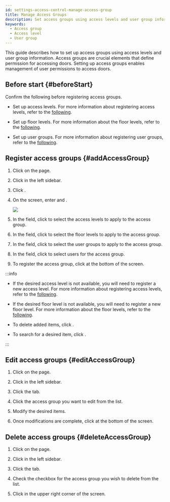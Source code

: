 ```yaml
---
id: settings-access-control-manage-access-group
title: Manage Access Groups
description: Set access groups using access levels and user group information.
keywords:
  - Access group
  - Access level
  - User group
---
```


This guide describes how to set up access groups using access levels and user group information. Access groups are crucial elements that define permission for accessing doors. Setting up access groups enables management of user permissions to access doors.

## Before start {#beforeStart}

Confirm the following before registering access groups.

* Set up access levels. For more information about registering access levels, refer to the [following](settings-access-control-manage-access-level).

* Set up floor levels. For more information about the floor levels, refer to the [following](settings-access-control-manage-floor-level).

* Set up user groups. For more information about registering user groups, refer to the [following](user-group-manage).

## Register access groups {#addAccessGroup}

1. Click <Cmd sid='shell.header.setting' /> on the <Cmd sid='shell.header.launcher' /> page.

2. Click <Cmd sid='setting.menu.accessControl.root' /> in the left sidebar.

3. Click <Cmd sid='button.func.addAccessGroup' product='2' />.

4. On the <Cmd sid='accessGroup.addNewAccessGroup' product='2' /> screen, enter <Cmd sid='common.name' product='2' /> and <Cmd sid='common.description' product='2' />.

   <Image src='/img/biostarx-settings-add-access-group.png' />

5. In the <Cmd sid='common.accessLevel' product='2' /> field, click <Cmd sid='button.addplus' product='2' /> to select the access levels to apply to the access group.

6. In the <Cmd sid='ag.floorLevel.title' product='2' /> field, click <Cmd sid='button.addplus' product='2' /> to select the floor levels to apply to the access group.

7. In the <Cmd sid='accessGroup.userGroup' product='2' /> field, click <Cmd sid='button.addplus' product='2' /> to select the user groups to apply to the access group.

8. In the <Cmd sid='common.user' product='2' /> field, click <Cmd sid='button.addplus' product='2' /> to select users for the access group.

9. To register the access group, click <Cmd sid='button.apply' product='2' /> at the bottom of the screen.

:::info

* If the desired access level is not available, you will need to register a new access level. For more information about registering access levels, refer to the [following](settings-access-control-manage-access-level).

* If the desired floor level is not available, you will need to register a new floor level. For more information about the floor levels, refer to the [following](settings-access-control-manage-floor-level).

* To delete added items, click <IcTrash2 />.

* To search for a desired item, click <IcSearch />.

:::

## Edit access groups {#editAccessGroup}

1. Click <Cmd sid='shell.header.setting' /> on the <Cmd sid='shell.header.launcher' /> page.

2. Click <Cmd sid='setting.menu.accessControl.root' /> in the left sidebar.

3. Click the <Cmd sid='access_control.tab.access_group' product='2' /> tab.

4. Click the access group you want to edit from the list.

5. Modify the desired items.

6. Once modifications are complete, click <Cmd sid='button.apply' product='2' /> at the bottom of the screen.

## Delete access groups {#deleteAccessGroup}

1. Click <Cmd sid='shell.header.setting' /> on the <Cmd sid='shell.header.launcher' /> page.

2. Click <Cmd sid='setting.menu.accessControl.root' /> in the left sidebar.

3. Click the <Cmd sid='access_control.tab.access_group' product='2' /> tab.

4. Check the checkbox for the access group you wish to delete from the list.

5. Click <Cmd sid='button.deleteAccessGroup' product='2' /> in the upper right corner of the screen.
